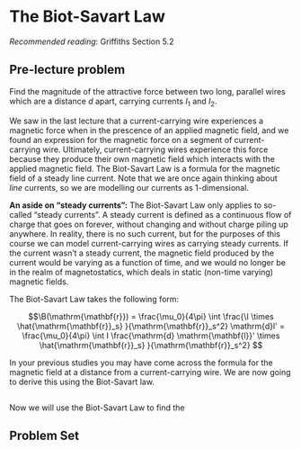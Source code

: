 \newcommand{\l}{\mathrm{\mathbf{l}}}
\newcommand{\E}{\mathrm{\mathbf{E}}}
\newcommand{\F}{\mathrm{\mathbf{F}}}
\newcommand{\r}{\mathrm{\mathbf{r}}}

\newcommand{\x}{\mathrm{\mathbf{x}}}
\newcommand{\y}{\mathrm{\mathbf{y}}}
\newcommand{\z}{\mathrm{\mathbf{z}}}

# The Biot-Savart Law

*Recommended reading*: Griffiths Section 5.2

## Pre-lecture problem 

Find the magnitude of the attractive force between two long, parallel wires which are a distance $d$ apart, carrying currents $I_1$ and $I_2$. 

We saw in the last lecture that a  current-carrying wire experiences a magnetic force when in the prescence of an applied magnetic field, and we found an expression for the magnetic force on a segment of current-carrying wire. Ultimately, current-carrying wires experience this force because they produce their own magnetic field which interacts with the applied magnetic field. The Biot-Savart Law is a formula for the magnetic field of a steady line current. Note that we are once again thinking about *line* currents, so we are modelling our currents as 1-dimensional.  

**An aside on "steady currents":**
The Biot-Savart Law only applies to so-called "steady currents". A steady current is defined as a continuous flow of charge that goes on forever, without changing and without charge piling up anywhere. In reality, there is no such current, but for the purposes of this course we can model current-carrying wires as carrying steady currents. If the current wasn't a steady current, the magnetic field produced by the current would be varying as a function of time, and we would no longer be in the realm of magnetostatics, which deals in static (non-time varying) magnetic fields. 

The Biot-Savart Law takes the following form:

$$\B(\r) = \frac{\mu_0}{4\pi} \int \frac{\I \times \hat{\r_s} }{\r_s^2} \mathrm{d}l' =  \frac{\mu_0}{4\pi} \int I \frac{\mathrm{d} \l' \times \hat{\r_s} }{\r_s^2} $$

In your previous studies you may have come across the formula for the magnetic field at a distance from a current-carrying wire. We are now going to derive this using the Biot-Savart law. 

<!--
Insert Example 5.5! 
-->

## 
Now we will use the Biot-Savart Law to find the 

## Problem Set

